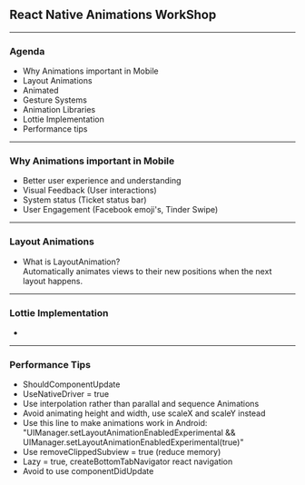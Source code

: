 

## React Native Animations WorkShop
---
### Agenda
- Why Animations important in Mobile
- Layout Animations 
- Animated
- Gesture Systems
- Animation Libraries 
- Lottie Implementation
- Performance tips
---
### Why Animations important in Mobile
- Better user experience and understanding
- Visual Feedback (User interactions)
- System status (Ticket status bar)
- User Engagement (Facebook emoji's, Tinder Swipe)  
---
### Layout Animations
- What is LayoutAnimation? <br/>
Automatically animates views to their new positions when the next layout happens.
---
### Lottie Implementation
-
---
### Performance Tips
- ShouldComponentUpdate   
- UseNativeDriver = true
- Use interpolation rather than parallal and sequence Animations
- Avoid animating height and width, use scaleX and scaleY instead
- Use this line to make animations work in Android: <span>"UIManager.setLayoutAnimationEnabledExperimental && UIManager.setLayoutAnimationEnabledExperimental(true)"</span>
- Use removeClippedSubview = true (reduce memory)
- Lazy = true, createBottomTabNavigator react navigation
- Avoid to use componentDidUpdate